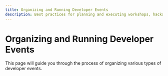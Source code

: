 ```yaml
---
title: Organizing and Running Developer Events
description: Best practices for planning and executing workshops, hackathons, and meetups
---
```


# Organizing and Running Developer Events

This page will guide you through the process of organizing various types of developer events.

